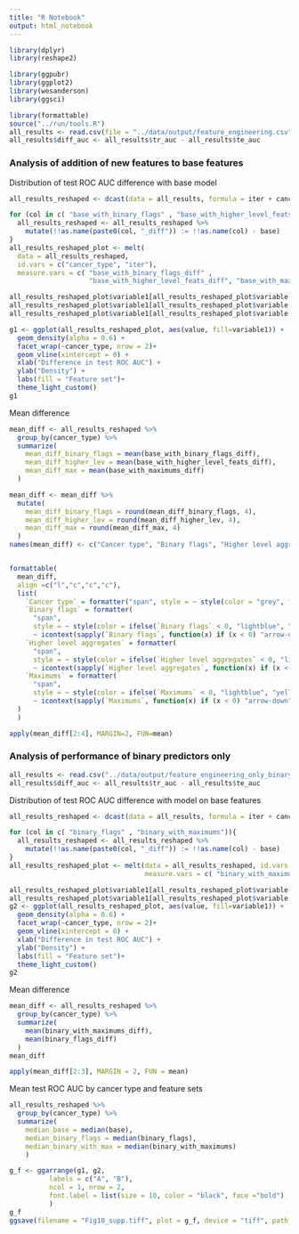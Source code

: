 ```yaml
---
title: "R Notebook"
output: html_notebook
---
```


```r
library(dplyr)
library(reshape2)

library(ggpubr)
library(ggplot2)
library(wesanderson)
library(ggsci)

library(formattable)
source("../run/tools.R")
all_results <- read.csv(file = "../data/output/feature_engineering.csv")
all_results$diff_auc <- all_results$tr_auc - all_results$te_auc
```

### Analysis of addition of new features to base features

Distribution of test ROC AUC difference with base model
```r
all_results_reshaped <- dcast(data = all_results, formula = iter + cancer_type ~ features_group, value.var = "te_auc")

for (col in c( "base_with_binary_flags" , "base_with_higher_level_feats", "base_with_maximums")){
  all_results_reshaped <- all_results_reshaped %>%
    mutate(!!as.name(paste0(col, "_diff")) := !!as.name(col) - base)
}
all_results_reshaped_plot <- melt(
  data = all_results_reshaped, 
  id.vars = c("cancer_type", "iter"), 
  measure.vars = c( "base_with_binary_flags_diff" ,
                    "base_with_higher_level_feats_diff", "base_with_maximums_diff"))

all_results_reshaped_plot$variable1[all_results_reshaped_plot$variable == "base_with_higher_level_feats_diff"] <- "local and distant"
all_results_reshaped_plot$variable1[all_results_reshaped_plot$variable == "base_with_maximums_diff"] <- "local and maximums"     
all_results_reshaped_plot$variable1[all_results_reshaped_plot$variable == "base_with_binary_flags_diff"] <- "local and binary"     

g1 <- ggplot(all_results_reshaped_plot, aes(value, fill=variable1)) +
  geom_density(alpha = 0.6) +
  facet_wrap(~cancer_type, nrow = 2)+
  geom_vline(xintercept = 0) + 
  xlab("Difference in test ROC AUC") + 
  ylab("Density") +
  labs(fill = "Feature set")+
  theme_light_custom()
g1
```

Mean difference

```r
mean_diff <- all_results_reshaped %>%
  group_by(cancer_type) %>%
  summarize(
    mean_diff_binary_flags = mean(base_with_binary_flags_diff),
    mean_diff_higher_lev = mean(base_with_higher_level_feats_diff),
    mean_diff_max = mean(base_with_maximums_diff)
  )

mean_diff <- mean_diff %>%
  mutate(
    mean_diff_binary_flags = round(mean_diff_binary_flags, 4),
    mean_diff_higher_lev = round(mean_diff_higher_lev, 4),
    mean_diff_max = round(mean_diff_max, 4)
  )
names(mean_diff) <- c("Cancer type", "Binary flags", "Higher level aggregates", "Maximums")


formattable(
  mean_diff, 
  align =c("l","c","c","c"), 
  list(
    `Cancer type` = formatter("span", style = ~ style(color = "grey", font.weight = "bold")),
    `Binary flags` = formatter(
      "span", 
      style = ~ style(color = ifelse(`Binary flags` < 0, "lightblue", "yellow")), 
      ~ icontext(sapply(`Binary flags`, function(x) if (x < 0) "arrow-down" else if (x > 0) "arrow-up" else ""), `Binary flags`)),
    `Higher level aggregates` = formatter(
      "span", 
      style = ~ style(color = ifelse(`Higher level aggregates` < 0, "lightblue", "yellow")), 
      ~ icontext(sapply(`Higher level aggregates`, function(x) if (x < 0) "arrow-down" else if (x > 0) "arrow-up" else ""), `Higher level aggregates`)),
    `Maximums` = formatter(
      "span", 
      style = ~ style(color = ifelse(`Maximums` < 0, "lightblue", "yellow")), 
      ~ icontext(sapply(`Maximums`, function(x) if (x < 0) "arrow-down" else if (x > 0) "arrow-up" else ""), `Maximums`))
  )
  )
```

```r
apply(mean_diff[2:4], MARGIN=2, FUN=mean)
```


### Analysis of performance of binary predictors only

```r
all_results <- read.csv("../data/output/feature_engineering_only_binary.csv")
all_results$diff_auc <- all_results$tr_auc - all_results$te_auc
```

Distribution of test ROC AUC difference with model on base features

```r
all_results_reshaped <- dcast(data = all_results, formula = iter + cancer_type ~ features_group, value.var = "te_auc")

for (col in c( "binary_flags" , "binary_with_maximums")){
  all_results_reshaped <- all_results_reshaped %>%
    mutate(!!as.name(paste0(col, "_diff")) := !!as.name(col) - base)
}
all_results_reshaped_plot <- melt(data = all_results_reshaped, id.vars = c("cancer_type", "iter"), 
                                  measure.vars = c( "binary_with_maximums_diff", "binary_flags_diff"))

all_results_reshaped_plot$variable1[all_results_reshaped_plot$variable == "binary_with_maximums_diff"] <- "binary and maximums"
all_results_reshaped_plot$variable1[all_results_reshaped_plot$variable == "binary_flags_diff"] <- "binary"
g2 <- ggplot(all_results_reshaped_plot, aes(value, fill=variable1)) +
  geom_density(alpha = 0.6) +
  facet_wrap(~cancer_type, nrow = 2)+
  geom_vline(xintercept = 0) + 
  xlab("Difference in test ROC AUC") + 
  ylab("Density") +
  labs(fill = "Feature set")+
  theme_light_custom()
g2
```

Mean difference

```r
mean_diff <- all_results_reshaped %>%
  group_by(cancer_type) %>%
  summarize(
    mean(binary_with_maximums_diff),
    mean(binary_flags_diff)
  )
mean_diff
```
```r
apply(mean_diff[2:3], MARGIN = 2, FUN = mean)
```

Mean test ROC AUC by cancer type and feature sets

```r
all_results_reshaped %>%
  group_by(cancer_type) %>%
  summarize(
    median_base = median(base),
    median_binary_flags = median(binary_flags),
    median_binary_with_max = median(binary_with_maximums)
    )
```



```r
g_f <- ggarrange(g1, g2,
          labels = c("A", "B"),
          ncol = 1, nrow = 2,
          font.label = list(size = 10, color = "black", face ="bold")
          )
g_f
ggsave(filename = "Fig10_supp.tiff", plot = g_f, device = "tiff", path = "../paper_materials/plots_after_review/", dpi = 600, units = "in", width = 5, height = 3, scale = 2, compression = "lzw")

```
